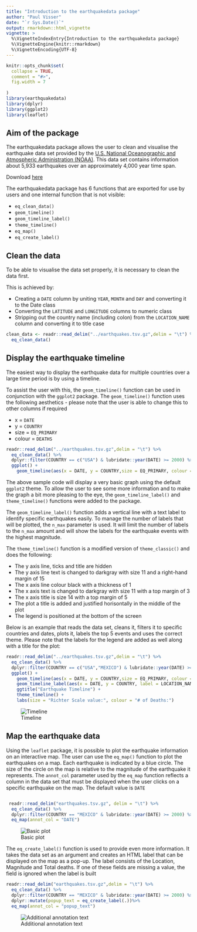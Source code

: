 ```yaml
---
title: "Introduction to the earthquakedata package"
author: "Paul Visser"
date: "`r Sys.Date()`"
output: rmarkdown::html_vignette
vignette: >
  %\VignetteIndexEntry{Introduction to the earthquakedata package}
  %\VignetteEngine{knitr::rmarkdown}
  %\VignetteEncoding{UTF-8}
---
```


```r
knitr::opts_chunk$set(
  collapse = TRUE,
  comment = "#>",
  fig.width = 7
  
)
library(earthquakedata)
library(dplyr)
library(ggplot2)
library(leaflet)


```

## Aim of the package

The earthquakedata package allows the user to clean and visualise the earthquake data set provided by the [U.S. National Oceanographic and Atmospheric Administration (NOAA)](https://www.ngdc.noaa.gov/nndc/struts/form?t=101650&s=1&d=1). This data set contains information about 5,933 earthquakes over an approximately 4,000 year time span.

Download [here](https://www.ngdc.noaa.gov/nndc/struts/form?t=101650&s=1&d=1)

The earthquakedata package has 6 functions that are exported for use by users and one internal function that is not visible:

- `eq_clean_data()`
- `geom_timeline()`
- `geom_timeline_label()`
- `theme_timeline()`
- `eq_map()`
- `eq_create_label()`

## Clean the data

To be able to visualise the data set properly, it is necessary to clean the data first. 

This is achieved by:

- Creating a `DATE` column by uniting `YEAR`, `MONTH` and `DAY` and converting it to the Date class
- Converting the `LATITUDE` and `LONGITUDE` columns to numeric class
- Stripping out the country name (including colon) from the `LOCATION_NAME` column and converting it to title case

``` r
clean_data <- readr::read_delim("../earthquakes.tsv.gz",delim = "\t") %>%
  eq_clean_data() 
```

## Display the earthquake timeline

The easiest way to display the earthquake data for multiple countries over a large time period is by using a timeline.

To assist the user with this, the `geom_timeline()` function can be used in conjunction with the `ggplot2` package. The `geom_timeline()` function uses the following aesthetics - please note that the user is able to change this to other columns if required

- x = `DATE`
- y = `COUNTRY`
- size = `EQ_PRIMARY`
- colour = `DEATHS`

``` r
readr::read_delim("../earthquakes.tsv.gz",delim = "\t") %>%
  eq_clean_data() %>%
  dplyr::filter(COUNTRY == c("USA") & lubridate::year(DATE) >= 2000) %>%
  ggplot() +
    geom_timeline(aes(x = DATE, y = COUNTRY,size = EQ_PRIMARY, colour = DEATHS))
```
The above sample code will display a very basic graph using the default `ggplot2` theme. To allow the user to see some more information and to make the graph a bit more pleasing to the eye, the `geom_timeline_label()` and `theme_timeline()` functions were added to the package.

The `geom_timeline_label()` function adds a vertical line with a text label to identify specific earthquakes easily. To manage the number of labels that will be plotted, the `n_max` parameter is used. It will limit the number of labels to the `n_max` amount and will show the labels for the earthquake events with the highest magnitude.

The `theme_timeline()` function is a modified version of `theme_classic()` and does the following:

- The y axis line, ticks and title are hidden
- The y axis line text is changed to darkgray with size 11 and a right-hand margin of 15
- The x axis line colour black with a thickness of 1
- The x axis text is changed to darkgray with size 11 with a top margin of 3
- The x axis title is size 14 with a top margin of 5
- The plot a title is added and justified horisontally in the middle of the plot
- The legend is positioned at the bottom of the screen

Below is an example that reads the data set, cleans it, filters it to specific countries and dates, plots it, labels the top 5 events and uses the correct theme. Please note that the labels for the legend are added as well along with a title for the plot:

``` r
readr::read_delim("../earthquakes.tsv.gz",delim = "\t") %>%
  eq_clean_data() %>%
  dplyr::filter(COUNTRY == c("USA","MEXICO") & lubridate::year(DATE) >= 2000) %>%
  ggplot() +
    geom_timeline(aes(x = DATE, y = COUNTRY,size = EQ_PRIMARY, colour = DEATHS)) +
    geom_timeline_label(aes(x = DATE, y = COUNTRY, label = LOCATION_NAME, size = EQ_PRIMARY), n_max = 5) +
    ggtitle("Earthquake Timeline") +
    theme_timeline() +
    labs(size = "Richter Scale value:", colour = "# of Deaths:")
``` 
![Timeline](../inst/ext_data/images/multiple_countries_with_labels.png?raw=true "Timeline")

## Map the earthquake data

Using the `leaflet` package, it is possible to plot the earthquake information on an interactive map. The user can use the `eq_map()` function to plot the earthquakes on a map. Each earthquake is indicated by a blue circle. The size of the circle on the map is relative to the magnitude of the earthquake it represents. The `annot_col` parameter used by the `eq_map` function reflects a column in the data set that must be displayed when the user clicks on a specific earthquake on the map. The default value is `DATE` 

``` r

 readr::read_delim("earthquakes.tsv.gz", delim = "\t") %>%
  eq_clean_data() %>%
  dplyr::filter(COUNTRY == "MEXICO" & lubridate::year(DATE) >= 2000) %>%
  eq_map(annot_col = "DATE")
```
![Basic plot](../inst/ext_data/images/eq_map_DATE_column.png?raw=true "Basic plot")

The `eq_create_label()` function is used to provide even more information. It takes the data set as an argument and creates an HTML label that can be displayed on the map as a pop-up. The label consists of the Location, Magnitude and Total deaths. If one of these fields are missing a value, the field is ignored when the label is built 
```r
readr::read_delim("earthquakes.tsv.gz",delim = "\t") %>%
  eq_clean_data() %>%
  dplyr::filter(COUNTRY == "MEXICO" & lubridate::year(DATE) >= 2000) %>%
  dplyr::mutate(popup_text = eq_create_label(.))%>%
  eq_map(annot_col = "popup_text")
```
![Additional annotation text](../inst/ext_data/images/eq_create_label.png?raw=true "Additional annotation text")
